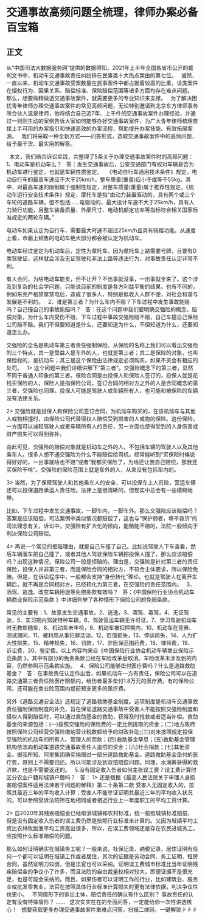 # 交通事故高频问题全梳理，律师办案必备百宝箱
## 正文
从“中国司法大数据服务网”提供的数据得知，2021年上半年全国各省市公开的裁判文书中，机动车交通事故责任纠纷排在民事类十大热点案由的第七位。
 
诚然，一直以来，机动车交通事故受案数量在民事案件中都占据着较高的比重，该类案件在侵权行为、因果关系、赔偿标准、保险赔偿范围等诸多方面均存在难点问题。
 
那么，想要做精做透交通事故案件，就需要更多的专业知识来支撑。
 
为了解决困扰青年律师办理交通事故案件的常见高频问题，无讼特别邀请到北京东方律师事务所合伙人温泉律师，他将结合自己近7年、上千件的交通事故案件办理经验，并通过一则则生动的案例告诉大家如何能够办好交通事故案件，为广大青年律师梳理直接上手可用的办案指引和快速高效的办案流程，帮助提升办案技能、有效拓展案源。
 
我们将采取一种全新方式——问答形式，选取交通事故案件中的高频问题，给予最干货、最实用的解答。
 

 
本文，我们结合诉讼实践，共整理了5条关于办理交通事故案件时的高频问题：
 
1、电动车是机动车么？
 
答：发生交通事故后，公安交通部门有权对车辆是否为机动车进行鉴定，也就是车辆性质鉴定。
 
《电动自行车通用技术条件》规定，电动自行车的最高车速应不大于25km/h，整车质量(重量)应小于或等于55kg。其中，对最高车速的限制属于强制性规定，对整车质量(重量)属于推荐性规定。《机动车运行安全技术条件》规定，摩托车是指“由动力装置驱动的，具有两个或三个车轮的道路车辆，但不包括……电驱动的，最大设计车速不大于25km/h，具有人力骑行功能，且整车装备质量、外廓尺寸、电动机额定功率等指标符合相关国家标准规定的两轮车辆。”

电动车如果认定为自行车，需要最大时速不超过25km/h且具有骑踏功能。从速度上看，市面上销售的电动车绝大部分都会被认定为机动车。

电动车经过鉴定为机动车后，定性为摩托车。因为摩托车上路需要号牌，且要有D类驾驶证，这样就会涉及无证驾驶和非法上路等违法行为，对事故责任认定非常不利。

有人会问，为啥电动车能卖，但不让开？不出事就没事，一出事就全来了。这个涉及到复杂的社会学问题，只能说目前的制度是各方利益平衡的结果。也有不同的，例如东莞严格禁摩禁电后，造成了很多人，特别是低收入人群不便，对社会和谐与发展是不利的。
 
2、谁是第三者？为什么车内不赔？下车过程中发生事故能赔吗？自己撞自己的事故能赔吗？
 
答：在这个问题中我们要明确交强险的概念，赔偿对象，为什么车内受伤不赔，下车过程中事故交强险赔不赔，自己车撞自己保险公司赔不赔。我们不但要知道是什么，还要知道为什么，不但知道为什么，还要知道怎么办。

交强险的全名是机动车第三者责任强制保险。从保险的名称上我们可以看出交强险的三个特点，其一是受益人是车外的人，也就是第三者；其二是保险的对象，也叫保险标的，是机动车；其三是这个保险由法律规定必须购买，如果不买会有相应的处罚。
 
1> 这个问题中我们详细讲解下“第三者”。交强险概念下的第三者，显然不同于普通人印象的第三者。保险合同是由投保人和保险人签订的，投保人就是花钱买保险的人，保险人是指保险公司。签订合同的相对方之外的人是合同概念的第三者，交强险也同理。投保人可能是驾驶人或车辆所有人，也可能和被保险的车辆没有法律关系。

2> 交强险就是投保人和保险公司签订合同，为机动车购买的，在该机动车与其他人或物相撞时，由保险公司代替侵权人赔偿受到损害的人或物的保险。这份保险，一方面可以减轻驾驶人或者车辆所有人的责任，另一方面也使得受到的人身伤害或财产损失可以得到弥补。

由此可见，交强险的赔偿对象就是机动车之外的人，不包括车辆的驾驶人以及其他乘车人。很多人想不通交强险为什么不能赔偿给司机，经常能听到“买保险时候说得好好的，一出事就啥也不赔”或者“我都买保险了，为啥还让我自己赔偿，那我还买保险干啥”。交强险的保险范围上就是车外的人，从来没有包括车内的。

3> 当然，为了保障驾驶人和其他乘车人的安全，可以投保车上人员险，营运车辆还可以投保道路承运人责任险。法律上是很清晰的，但现实中总会有一些模糊地带。

比如，下车过程中发生交通事故，一脚车内，一脚车外。那么交强险应该赔偿吗？答案是应该赔偿。司法案例中类似情况都赔偿了，这也与“保护弱者，填平救济”的司法理念有关，诉讼中，交强险有扩大化的倾向，能赔能不赔的，法院一般倾向于判决保险公司赔偿。

4> 再说一个常见的拒赔理由，就是自己车撞了自己。比如说驾驶人下车查看，然后车辆溜车把自己撞了，或者其他人驾驶保险车辆把投保人撞了，那么应该赔偿吗？出现这种情况，保险公司一般是拒赔的。理由是，交强险是针对第三者的责任保险，投保人并非第三者，而是保险合同的相对方，不符合主体要求，所以保险免赔。但是，在诉讼程序中，一般都会支持“身份转化”理论。也就是驾驶人在离开车辆后，就不再是合同相对方，已经转化为第三者，在交强险的责任范围内。
 
3、酒驾、逃逸、改变车辆用途等免赔条款有效吗？
 
答：《中国保险行业协会机动车辆商业保险示范条款 》中详细列举了各种情形下保险公司的免赔条款。

常见的主要有：1、故意发生交通事故，2、逃逸，3、酒驾、毒驾，4、无证驾驶，5、实习期内驾驶特种车辆，6、驾驶营运车辆无许可证，7、学习驾驶机动车时无教练随车，8、机动车未年检，9、机动车被扣押期内，10、机动车在竞赛、测试期间，11、被利用从事犯罪活动，12、贬值损失，13、停运损失，14、人为扩大性损失，15、精神损失，16、罚款，17、非医保范围药费，18、律师费，19、诉讼费，20、鉴定费。以上内容均来自《中国保险行业协会机动车辆商业保险示范条款 》，其中有部分的免责条款已经在车险改革后取消。车险改革未涉及到的内容，仍然参照示范条款实施。
 
4、保险公司能够垫付医疗费吗？什么是道路救助基金？
 
答：在事故责任认定作出后，如果机动车一方有责任，保险公司可以在道路交通第三者责任险医疗限额内，给伤者最多垫付1.8万元的医疗费。有的保险公司，还可能在商业险范围内提前预支更多的医疗费。

另外《道路交通安全法》还规定了道路救助基金制度。这项制度是机动车交通事故责任强制保险制度的补充，旨在保证道路交通事故中受害人不能按照交强险制度和侵权人得到赔偿时，可以通过救助基金的救助，获得及时抢救或者适当补偿。救助基金的来源包括：(一)按照交强险的保险费的一定比例提取的资金；(二)地方政府按照保险公司经营交强险缴纳营业税数额给予的财政补助;(三)对未按照规定投保交强险的机动车的所有人、管理人的罚款；(四)救助基金孳息；(五)救助基金管理机构依法向机动车道路交通事故责任人追偿的资金；(六)社会捐款；(七)其他资金。据我所知，阿里集团确实捐赠过一部分道路救助基金。道路救助基金垫付的医疗费，原则上不需要归还。所以可能涉及到双倍赔偿问题。同理，水滴筹获得的救济款，也是不需要返还的。
 
5.没有固定收入伤者如何主张误工费？误工费计算时区分农业户籍和城镇户籍吗？
 
答：
1> 还是根据《最高人民法院关于审理人身损害赔偿案件适用法律若干问题的解释》第二十条第二款 受害人无固定收入的，按照其最近三年的平均收入计算；受害人不能举证证明其最近三年的平均收入状况的，可以参照受诉法院所在地相同或者相近行业上一年度职工的平均工资计算。

2> 自2020年其残疾赔偿金已经取消城镇和农村标准，统一按照城镇标准赔偿，但是没有固定收入伤者的误工费仍然是按照行业标准来计算的。又因为城镇平均工资比农林牧副渔平均工资高出很多，所以，在误工费领域还是存在农民进城务工，应按照什么标准赔偿的问题。

那么如何证明确实在城镇务工呢？一般来说，社保记录、纳税记录、居住证明有任何一个都可以证明在城镇工作或者居住，其次的证据是劳动合同、务工证明、租房合同，虽然证明力较弱，但是法官也可以采纳。证明误工费城市标准比当年证明残疾赔偿金的争议小了许多，而且法院的自由裁量权相对较大，即便证据不是很充足，也是可能会采纳的。而且，如果伤者可以证明工作的行业，比如建筑业、服务业或批发零售业，法官在按照具体行业标准计算损失时更有法律依据，判决争议性也更小。
 
不同情形下的诉讼主体，赔偿责任的确认有什么区别？
事故责任的认定有没有特殊情形？
......
 
这次实实在在的全面问答，一定能给你一次性讲透核心！
 
想要获取更多办理交通事故案件重难点问答，扫描二维码，一键解锁☟☟☟
 

